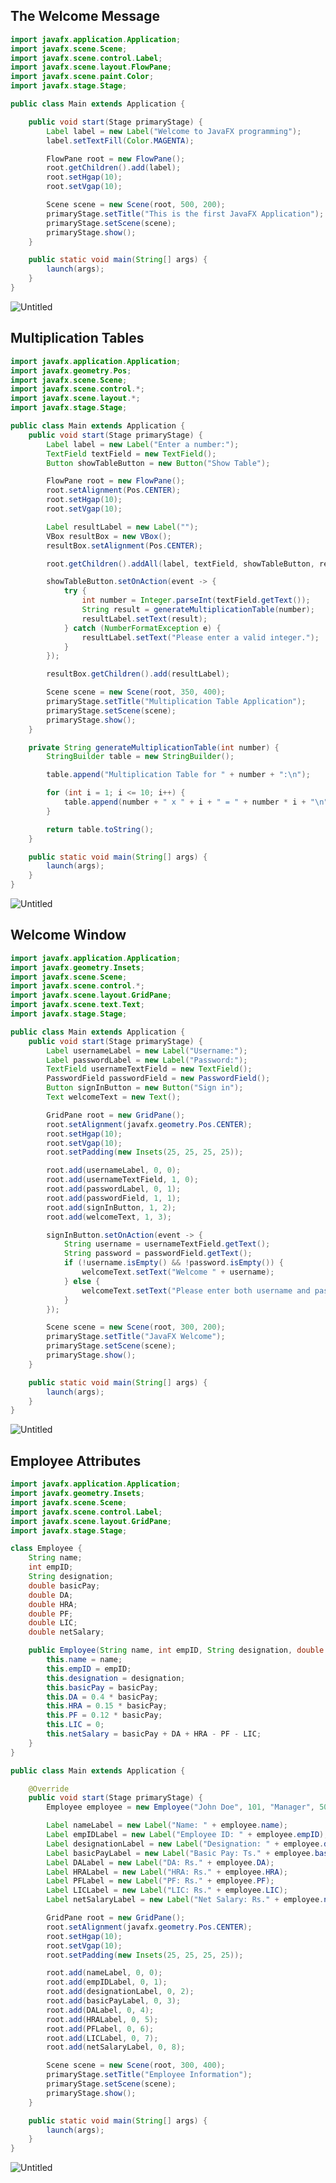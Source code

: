 ## The Welcome Message

```java
import javafx.application.Application;
import javafx.scene.Scene;
import javafx.scene.control.Label;
import javafx.scene.layout.FlowPane;
import javafx.scene.paint.Color;
import javafx.stage.Stage;

public class Main extends Application {

    public void start(Stage primaryStage) {
        Label label = new Label("Welcome to JavaFX programming");
        label.setTextFill(Color.MAGENTA);

        FlowPane root = new FlowPane();
        root.getChildren().add(label);
        root.setHgap(10);
        root.setVgap(10);

        Scene scene = new Scene(root, 500, 200);
        primaryStage.setTitle("This is the first JavaFX Application");
        primaryStage.setScene(scene);
        primaryStage.show();
    }

    public static void main(String[] args) {
        launch(args);
    }
}
```

![Untitled](https://prod-files-secure.s3.us-west-2.amazonaws.com/da3a4f3a-a694-4c1d-bcb4-b25d50a7db8e/60e2da0c-5f89-4ef1-a1e4-d5f7b2d290c4/Untitled.png)

## Multiplication Tables

```java
import javafx.application.Application;
import javafx.geometry.Pos;
import javafx.scene.Scene;
import javafx.scene.control.*;
import javafx.scene.layout.*;
import javafx.stage.Stage;

public class Main extends Application {
    public void start(Stage primaryStage) {
        Label label = new Label("Enter a number:");
        TextField textField = new TextField();
        Button showTableButton = new Button("Show Table");

        FlowPane root = new FlowPane();
        root.setAlignment(Pos.CENTER);
        root.setHgap(10);
        root.setVgap(10);

        Label resultLabel = new Label("");
        VBox resultBox = new VBox();
        resultBox.setAlignment(Pos.CENTER);

        root.getChildren().addAll(label, textField, showTableButton, resultBox);

        showTableButton.setOnAction(event -> {
            try {
                int number = Integer.parseInt(textField.getText());
                String result = generateMultiplicationTable(number);
                resultLabel.setText(result);
            } catch (NumberFormatException e) {
                resultLabel.setText("Please enter a valid integer.");
            }
        });

        resultBox.getChildren().add(resultLabel);

        Scene scene = new Scene(root, 350, 400);
        primaryStage.setTitle("Multiplication Table Application");
        primaryStage.setScene(scene);
        primaryStage.show();
    }

    private String generateMultiplicationTable(int number) {
        StringBuilder table = new StringBuilder();

        table.append("Multiplication Table for " + number + ":\n");

        for (int i = 1; i <= 10; i++) {
            table.append(number + " x " + i + " = " + number * i + "\n");
        }

        return table.toString();
    }

    public static void main(String[] args) {
        launch(args);
    }
}
```

![Untitled](https://prod-files-secure.s3.us-west-2.amazonaws.com/da3a4f3a-a694-4c1d-bcb4-b25d50a7db8e/6fd20de5-0f6f-4872-9cdc-eee393e8b6a0/Untitled.png)

## Welcome Window

```java
import javafx.application.Application;
import javafx.geometry.Insets;
import javafx.scene.Scene;
import javafx.scene.control.*;
import javafx.scene.layout.GridPane;
import javafx.scene.text.Text;
import javafx.stage.Stage;

public class Main extends Application {
    public void start(Stage primaryStage) {
        Label usernameLabel = new Label("Username:");
        Label passwordLabel = new Label("Password:");
        TextField usernameTextField = new TextField();
        PasswordField passwordField = new PasswordField();
        Button signInButton = new Button("Sign in");
        Text welcomeText = new Text();

        GridPane root = new GridPane();
        root.setAlignment(javafx.geometry.Pos.CENTER);
        root.setHgap(10);
        root.setVgap(10);
        root.setPadding(new Insets(25, 25, 25, 25));

        root.add(usernameLabel, 0, 0);
        root.add(usernameTextField, 1, 0);
        root.add(passwordLabel, 0, 1);
        root.add(passwordField, 1, 1);
        root.add(signInButton, 1, 2);
        root.add(welcomeText, 1, 3);

        signInButton.setOnAction(event -> {
            String username = usernameTextField.getText();
            String password = passwordField.getText();
            if (!username.isEmpty() && !password.isEmpty()) {
                welcomeText.setText("Welcome " + username);
            } else {
                welcomeText.setText("Please enter both username and password.");
            }
        });

        Scene scene = new Scene(root, 300, 200);
        primaryStage.setTitle("JavaFX Welcome");
        primaryStage.setScene(scene);
        primaryStage.show();
    }

    public static void main(String[] args) {
        launch(args);
    }
}
```

![Untitled](https://prod-files-secure.s3.us-west-2.amazonaws.com/da3a4f3a-a694-4c1d-bcb4-b25d50a7db8e/e54a7b87-721c-4841-b489-ad700b9097b3/Untitled.png)

## Employee Attributes

```java
import javafx.application.Application;
import javafx.geometry.Insets;
import javafx.scene.Scene;
import javafx.scene.control.Label;
import javafx.scene.layout.GridPane;
import javafx.stage.Stage;

class Employee {
    String name;
    int empID;
    String designation;
    double basicPay;
    double DA;
    double HRA;
    double PF;
    double LIC;
    double netSalary;

    public Employee(String name, int empID, String designation, double basicPay) {
        this.name = name;
        this.empID = empID;
        this.designation = designation;
        this.basicPay = basicPay;
        this.DA = 0.4 * basicPay;
        this.HRA = 0.15 * basicPay;
        this.PF = 0.12 * basicPay;
        this.LIC = 0;
        this.netSalary = basicPay + DA + HRA - PF - LIC;
    }
}

public class Main extends Application {

    @Override
    public void start(Stage primaryStage) {
        Employee employee = new Employee("John Doe", 101, "Manager", 50000.0);

        Label nameLabel = new Label("Name: " + employee.name);
        Label empIDLabel = new Label("Employee ID: " + employee.empID);
        Label designationLabel = new Label("Designation: " + employee.designation);
        Label basicPayLabel = new Label("Basic Pay: Ts." + employee.basicPay);
        Label DALabel = new Label("DA: Rs." + employee.DA);
        Label HRALabel = new Label("HRA: Rs." + employee.HRA);
        Label PFLabel = new Label("PF: Rs." + employee.PF);
        Label LICLabel = new Label("LIC: Rs." + employee.LIC);
        Label netSalaryLabel = new Label("Net Salary: Rs." + employee.netSalary);

        GridPane root = new GridPane();
        root.setAlignment(javafx.geometry.Pos.CENTER);
        root.setHgap(10);
        root.setVgap(10);
        root.setPadding(new Insets(25, 25, 25, 25));

        root.add(nameLabel, 0, 0);
        root.add(empIDLabel, 0, 1);
        root.add(designationLabel, 0, 2);
        root.add(basicPayLabel, 0, 3);
        root.add(DALabel, 0, 4);
        root.add(HRALabel, 0, 5);
        root.add(PFLabel, 0, 6);
        root.add(LICLabel, 0, 7);
        root.add(netSalaryLabel, 0, 8);

        Scene scene = new Scene(root, 300, 400);
        primaryStage.setTitle("Employee Information");
        primaryStage.setScene(scene);
        primaryStage.show();
    }

    public static void main(String[] args) {
        launch(args);
    }
}
```

![Untitled](https://prod-files-secure.s3.us-west-2.amazonaws.com/da3a4f3a-a694-4c1d-bcb4-b25d50a7db8e/e739c2be-f870-456a-aee0-4350a6fad0fd/Untitled.png)
